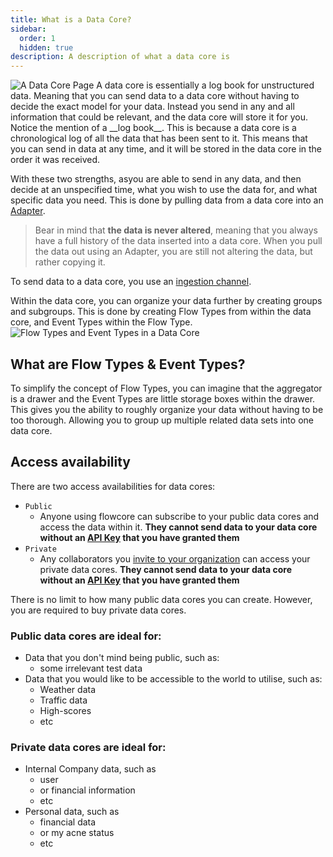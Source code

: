 ```yaml
---
title: What is a Data Core?
sidebar:
  order: 1
  hidden: true
description: A description of what a data core is
---
```



<Image src={DataCorePage} alt="A Data Core Page" />
A data core is essentially a log book for unstructured data. Meaning that you can send data to a data core without having to decide the exact model for your data. Instead you send in any and all information that could be relevant, and the data core will store it for you.
Notice the mention of a __log book__. This is because a data core is a chronological log of all the data that has been sent to it. This means that you can send in data at any time, and it will be stored in the data core in the order it was received.

With these two strengths, asyou are able to send in any data, and then decide at an unspecified time, what you wish to use the data for, and what specific data you need. This is done by pulling data from a data core into an [Adapter](todo).
> Bear in mind that __the data is never altered__, meaning that you always have a full history of the data inserted into a data core. When you pull the data out using an Adapter, you are still not altering the data, but rather copying it.

To send data to a data core, you use an [ingestion channel](todo).

Within the data core, you can organize your data further by creating groups and subgroups. This is done by creating Flow Types from within the data core, and Event Types within the Flow Type.
<Image src={FlowTypesAndEventTypes} alt="Flow Types and Event Types in a Data Core" />

## What are Flow Types & Event Types?
To simplify the concept of Flow Types, you can imagine that the aggregator is a drawer and the Event Types are little storage boxes within the drawer. This gives you the ability to roughly organize your data without having to be too thorough. Allowing you to group up multiple related data sets into one data core.


## Access availability
There are two access availabilities for data cores:
- `Public`
  - Anyone using flowcore can subscribe to your public data cores and access the data within it. __They cannot send data to your data core without an [API Key](todo) that you have granted them__
- `Private`
  - Any collaborators you [invite to your organization](/guides/2-organization/3invite-user-to-organization) can access your private data cores. __They cannot send data to your data core without an [API Key](todo) that you have granted them__

There is no limit to how many public data cores you can create. However, you are required to buy private data cores.

### Public data cores are ideal for:
- Data that you don't mind being public, such as:
  - some irrelevant test data
- Data that you would like to be accessible to the world to utilise, such as:
  - Weather data
  - Traffic data
  - High-scores
  - etc

### Private data cores are ideal for:
- Internal Company data, such as
  - user
  - or financial information
  - etc
- Personal data, such as
  - financial data
  - or my acne status
  - etc